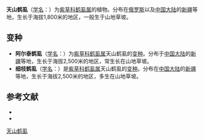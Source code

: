 {{Speciesbox
| name = 天山鹤虱
| status = 
| status_system = 
| image =
| genus = Lappula
| species = tianschanica
| authority = M. Pop. et Zak.
* 天山鹤虱 ''L. t.'' var. ''tianschanica''
* [[细枝鹤虱|细枝鹤虱]] ''L. t.'' var. ''gracilis''
* [[阿尔泰鹤虱|阿尔泰鹤虱]] ''L. t.'' var. ''altaica''
}}

'''天山鹤虱'''（[[学名|学名]]：{{lang|la|''Lappula tianschanica''}}）为[[紫草科|紫草科]][[鹤虱属|鹤虱属]]的植物。分布在[[俄罗斯|俄罗斯]]以及[[中国大陆|中国大陆]]的[[新疆|新疆]]等地，生长于海拔1,800米的地区，一般生于山地草坡。

== 变种 ==
* '''阿尔泰鹤虱'''（[[学名|学名]]：{{lang|la|''Lappula tianschanica'' var. ''altaica''}}）为[[紫草科|紫草科]][[鹤虱属|鹤虱属]]天山鹤虱的[[变种|变种]]。分布于[[中国大陆|中国大陆]]的[[新疆|新疆]]等地，生长于海拔2,500米的地区，常生长在山地草坡。
* '''细枝鹤虱'''（[[学名|学名]]：{{lang|la|''Lappula tianschanica'' var. ''gracilis''}}）是[[紫草科|紫草科]][[鹤虱属|鹤虱属]]天山鹤虱的[[变种|变种]]。分布在[[中国大陆|中国大陆]]的[[新疆|新疆]]等地，生长于海拔2,500米的地区，多生在山地草坡。

== 参考文献 ==
<div class="references-small">
* {{FRPS}}
* {{cite web| url =http://www.bioinfo.cn/db05/KmzwSpecies.php?action=view&id=1482| title =天山鹤虱（原变种）| work =《中国高等植物数据库全库》| publisher =中国科学院微生物研究所| author =昆明植物研究所| accessdate =2009-02-22| deadurl =yes| archiveurl =https://web.archive.org/web/20160305070517/http://www.bioinfo.cn/db05/KmzwSpecies.php?action=view&id=1482| archivedate =2016-03-05}}
</div>
{{Taxonbar|from=Q10939510}}

[[Category:鹤虱属|天山鹤虱]]


{{植物小作品}}